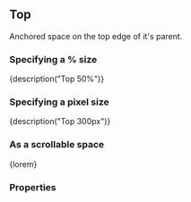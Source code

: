 
<CommonHeader />

<Meta title="Components/Top" component={Top} />

## Top

Anchored space on the top edge of it's parent.

### Specifying a % size

<Canvas>
	<Story name="Default (%)">
		<ViewPort>
			<Top style={green} size="50%">
				{description("Top 50%")}
			</Top>
		</ViewPort>
	</Story>
</Canvas>

### Specifying a pixel size

<Canvas>
	<Story name="Default (px)">
		<ViewPort>
			<Top style={green} size={300}>
				{description("Top 300px")}
			</Top>
		</ViewPort>
	</Story>
</Canvas>

### As a scrollable space

<Canvas>
	<Story name="Scrollable">
		<ViewPort>
			<Top style={green} size={300} scrollable={true}>
				{lorem}
			</Top>
		</ViewPort>
	</Story>
</Canvas>

### Properties

<Story name="Properties">
	<PropsTable>
		<AnchoredProps />
		<StandardProps />
	</PropsTable>
</Story>
